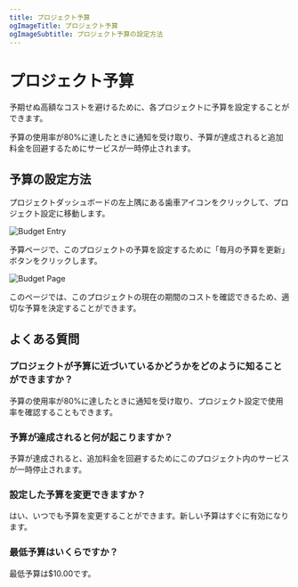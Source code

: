 ```yaml
---
title: プロジェクト予算
ogImageTitle: プロジェクト予算
ogImageSubtitle: プロジェクト予算の設定方法
---
```


# プロジェクト予算

予期せぬ高額なコストを避けるために、各プロジェクトに予算を設定することができます。

予算の使用率が80%に達したときに通知を受け取り、予算が達成されると追加料金を回避するためにサービスが一時停止されます。

## 予算の設定方法

プロジェクトダッシュボードの左上隅にある歯車アイコンをクリックして、プロジェクト設定に移動します。

![Budget Entry](/manage/budget/budget-entry.png)

予算ページで、このプロジェクトの予算を設定するために「毎月の予算を更新」ボタンをクリックします。

![Budget Page](/manage/budget/budget-page.png)

このページでは、このプロジェクトの現在の期間のコストを確認できるため、適切な予算を決定することができます。

## よくある質問

### プロジェクトが予算に近づいているかどうかをどのように知ることができますか？

予算の使用率が80%に達したときに通知を受け取り、プロジェクト設定で使用率を確認することもできます。

### 予算が達成されると何が起こりますか？

予算が達成されると、追加料金を回避するためにこのプロジェクト内のサービスが一時停止されます。

### 設定した予算を変更できますか？

はい、いつでも予算を変更することができます。新しい予算はすぐに有効になります。

### 最低予算はいくらですか？

最低予算は$10.00です。
